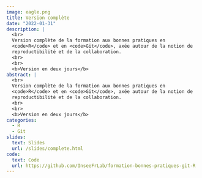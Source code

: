 ```yaml
---
image: eagle.png
title: Version complète
date: "2022-01-31"
description: |
  <br>
  Version complète de la formation aux bonnes pratiques en
  <code>R</code> et en <code>Git</code>, axée autour de la notion de
  reproductibilité et de la collaboration.
  <br>
  <br>
  <b>Version en deux jours</b>
abstract: |
  <br>
  Version complète de la formation aux bonnes pratiques en
  <code>R</code> et en <code>Git</code>, axée autour de la notion de
  reproductibilité et de la collaboration.
  <br>
  <br>
  <b>Version en deux jours</b>
categories:
  - R
  - Git
slides:
  text: Slides
  url: /slides/complete.html
code:
  text: Code 
  url: https://github.com/InseeFrLab/formation-bonnes-pratiques-git-R
---
```

